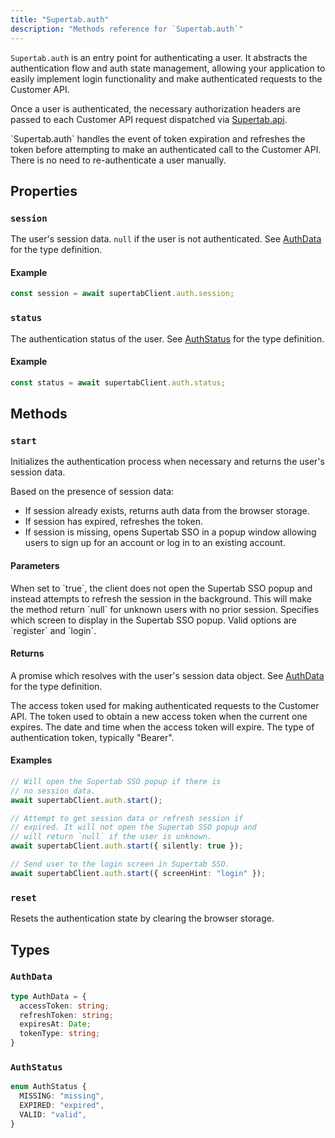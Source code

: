 ```yaml
---
title: "Supertab.auth"
description: "Methods reference for `Supertab.auth`"
---
```


`Supertab.auth` is an entry point for authenticating a user. It abstracts the authentication flow and auth state management, allowing your application to easily implement login functionality and make authenticated requests to the Customer API.

Once a user is authenticated, the necessary authorization headers are passed to each Customer API request dispatched via <a href="/supertab-js/reference/api">Supertab.api</a>.

<Info>
  `Supertab.auth` handles the event of token expiration and refreshes the token
  before attempting to make an authenticated call to the Customer API. There is no need to re-authenticate a user manually.
</Info>

## Properties

### `session`

The user's session data. `null` if the user is not authenticated. See [AuthData](#authdata) for the type definition.

#### Example

```typescript
const session = await supertabClient.auth.session;
```

### `status`

The authentication status of the user. See [AuthStatus](#authstatus) for the type definition.

#### Example
```typescript
const status = await supertabClient.auth.status;
```

## Methods

### `start`

Initializes the authentication process when necessary and returns the user's session data.

Based on the presence of session data:

- If session already exists, returns auth data from the browser storage.
- If session has expired, refreshes the token.
- If session is missing, opens Supertab SSO in a popup window allowing users to sign up for an account or log in to an existing account.

#### Parameters

<ParamField path="silently" type="boolean" default="false">
  When set to `true`, the client does not open the Supertab SSO popup and
  instead attempts to refresh the session in the background. This will make the
  method return `null` for unknown users with no prior session.
</ParamField>

<ParamField path="screenHint" type="string" default="register">
  Specifies which screen to display in the Supertab SSO popup. Valid options are
  `register` and `login`.
</ParamField>

#### Returns

A promise which resolves with the user's session data object. See [AuthData](#authdata) for the type definition.

<ResponseField name="accessToken" type="string">
  The access token used for making authenticated requests to the Customer API.
</ResponseField>

<ResponseField name="refreshToken" type="string">
  The token used to obtain a new access token when the current one expires.
</ResponseField>

<ResponseField name="expiresAt" type="Date">
  The date and time when the access token will expire.
</ResponseField>

<ResponseField name="tokenType" type="string" default="Bearer">
  The type of authentication token, typically "Bearer".
</ResponseField>

#### Examples

```typescript Authenticate user
// Will open the Supertab SSO popup if there is
// no session data.
await supertabClient.auth.start();
```

```typescript Refresh token silently
// Attempt to get session data or refresh session if
// expired. It will not open the Supertab SSO popup and
// will return `null` if the user is unknown.
await supertabClient.auth.start({ silently: true });
```

```typescript Authenticate user with screen hint
// Send user to the login screen in Supertab SSO.
await supertabClient.auth.start({ screenHint: "login" });
```

### `reset`

Resets the authentication state by clearing the browser storage.

## Types

### `AuthData`

```typescript
type AuthData = {
  accessToken: string;
  refreshToken: string;
  expiresAt: Date;
  tokenType: string;
}
```

### `AuthStatus`

```typescript
enum AuthStatus {
  MISSING: "missing",
  EXPIRED: "expired",
  VALID: "valid",
}
```
